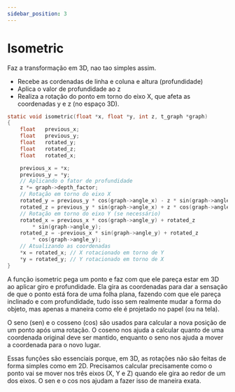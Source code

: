 ```yaml
---
sidebar_position: 3
---
```


# Isometric

Faz a transformação em 3D, nao tao simples assim.
- Recebe as cordenadas de linha e coluna e altura (profundidade)
- Aplica o valor de profundidade ao z
- Realiza a rotação do ponto em torno do eixo X, que afeta as coordenadas y e z (no espaço 3D).
```c
static void	isometric(float *x, float *y, int z, t_graph *graph)
{
	float	previous_x;
	float	previous_y;
	float	rotated_y;
	float	rotated_z;
	float	rotated_x;

	previous_x = *x;
	previous_y = *y;
	// Aplicando o fator de profundidade
	z *= graph->depth_factor;
	// Rotação em torno do eixo X
	rotated_y = previous_y * cos(graph->angle_x) - z * sin(graph->angle_x);
	rotated_z = previous_y * sin(graph->angle_x) + z * cos(graph->angle_x);
	// Rotação em torno do eixo Y (se necessário)
	rotated_x = previous_x * cos(graph->angle_y) + rotated_z
		* sin(graph->angle_y);
	rotated_z = -previous_x * sin(graph->angle_y) + rotated_z
		* cos(graph->angle_y);
	// Atualizando as coordenadas
	*x = rotated_x; // X rotacionado em torno de Y
	*y = rotated_y; // Y rotacionado em torno de X
}
```

A função isometric pega um ponto e faz com que ele pareça estar em 3D ao aplicar giro e profundidade. Ela gira as coordenadas para dar a sensação de que o ponto está fora de uma folha plana, fazendo com que ele pareça inclinado e com profundidade, tudo isso sem realmente mudar a forma do objeto, mas apenas a maneira como ele é projetado no papel (ou na tela).

O seno (sen) e o cosseno (cos) são usados para calcular a nova posição de um ponto após uma rotação. O coseno nos ajuda a calcular quanto de uma coordenada original deve ser mantido, enquanto o seno nos ajuda a mover a coordenada para o novo lugar.

Essas funções são essenciais porque, em 3D, as rotações não são feitas de forma simples como em 2D. Precisamos calcular precisamente como o ponto vai se mover nos três eixos (X, Y e Z) quando ele gira ao redor de um dos eixos. O sen e o cos nos ajudam a fazer isso de maneira exata.